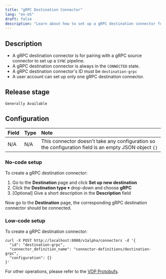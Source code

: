 ```yaml
---
title: "gRPC Destination Connector"
lang: "en-US"
draft: false
description: "Learn about how to set up a gRPC destination connector for the unstructured data ETL tool VDP https://github.com/instill-ai/vdp"
---
```


## Description

- A gRPC destination connector is for pairing with a gRPC source connector to set up a `SYNC` pipeline.
- A gRPC destination connector is always in the `CONNECTED` state.
- A gRPC destination connector's ID must be `destination-grpc`
- A user account can set up only one gRPC destination connector.

## Release stage

`Generally Available`

## Configuration

| Field | Type | Note                                                                                                  |
| :---- | :--- | :---------------------------------------------------------------------------------------------------- |
| N/A   | N/A  | This connector doesn't take any configuration so the configuration field is an empty JSON object `{}` |

### No-code setup

To create a gRPC destination connector:

1. Go to the **Destination** page and click **Set up new destination**
2. Click the **Destination type** ▾ drop-down and choose **gRPC**
3. [Optional] Give a short description in the **Description** field

Now go to the **Destination** page, the corresponding gRPC destination connector should be connected.

### Low-code setup

To create a gRPC destination connector:

```shellscript cURL
curl -X POST http://localhost:8080/v1alpha/connectors -d '{
  "id": "destination-grpc",
  "connector_definition_name": "connector-definitions/destination-grpc",
  "configuration": {}
}'
```

For other operations, please refer to the [VDP Protobufs](https://buf.build/instill-ai/protobufs).
